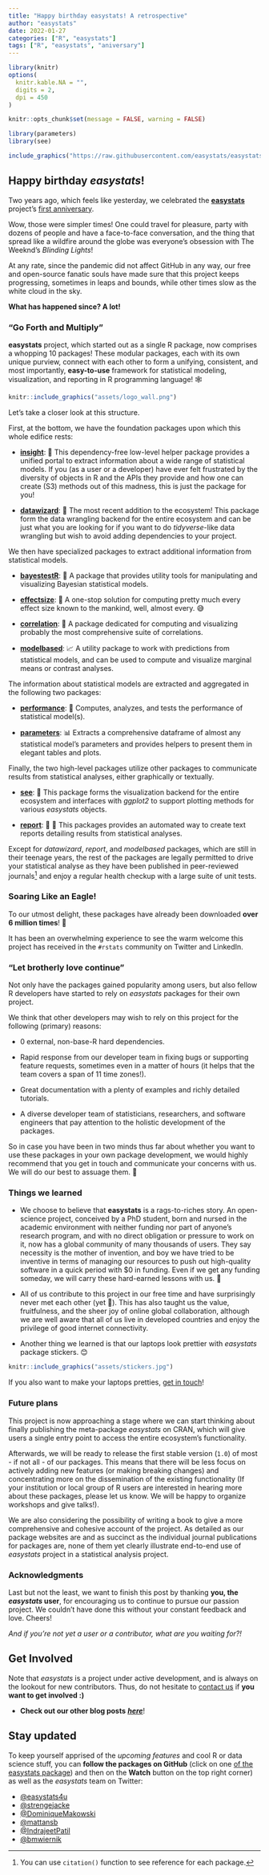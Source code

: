 ```yaml
---
title: "Happy birthday easystats! A retrospective"
author: "easystats"
date: 2022-01-27
categories: ["R", "easystats"]
tags: ["R", "easystats", "aniversary"]
---
```



```r
library(knitr)
options(
  knitr.kable.NA = "",
  digits = 2,
  dpi = 450
)

knitr::opts_chunk$set(message = FALSE, warning = FALSE)

library(parameters)
library(see)
```

```r
include_graphics("https://raw.githubusercontent.com/easystats/easystats/master/man/figures/logo.png")
```

## Happy birthday *easystats*!

Two years ago, which feels like yesterday, we celebrated the [**easystats**](https://easystats.github.io/easystats) project's [first anniversary](https://easystats.github.io/blog/posts/easystats_oneyear/). 

Wow, those were simpler times! One could travel for pleasure, party with dozens of people and have a face-to-face conversation, and the thing that spread like a wildfire around the globe was everyone's obsession with The Weeknd's *Blinding Lights*! 

At any rate, since the pandemic did not affect GitHub in any way, our free and open-source fanatic souls have made sure that this project keeps progressing, sometimes in leaps and bounds, while other times slow as the white cloud in the sky.

**What has happened since? A lot!** 


### "Go Forth and Multiply"

**easystats** project, which started out as a single R package, now comprises a whopping 10 packages! These modular packages, each with its own unique purview, connect with each other to form a unifying, consistent, and most importantly, **easy-to-use** framework for statistical modeling, visualization, and reporting in R programming language! 🕸️

```r
knitr::include_graphics("assets/logo_wall.png")
```

Let's take a closer look at this structure. 

First, at the bottom, we have the foundation packages upon which this whole edifice rests:

- [**insight**](https://easystats.github.io/insight): 🔮 This dependency-free low-level helper package provides a unified portal to extract information about a wide range of statistical models. If you (as a user or a developer) have ever felt frustrated by the diversity of objects in R and the APIs they provide and how one can create (S3) methods out of this madness, this is just the package for you! 

- [**datawizard**](https://easystats.github.io/datawizard): 🧙 The most recent addition to the ecosystem! This package form the data wrangling backend for the entire ecosystem and can be just what you are looking for if you want to do *tidyverse*-like data wrangling but wish to avoid adding dependencies to your project.

We then have specialized packages to extract additional information from statistical models.

- [**bayestestR**](https://easystats.github.io/bayestestR): 👻 A package that provides utility tools for manipulating and visualizing Bayesian statistical models.

- [**effectsize**](https://easystats.github.io/effectsize): 🐉 A one-stop solution for computing pretty much every effect size known to the mankind, well, almost every. 😅

- [**correlation**](https://easystats.github.io/correlation): 🔗 A package dedicated for computing and visualizing probably the most comprehensive suite of correlations.

- [**modelbased**](https://easystats.github.io/modelbased): 📈 A utility package to work with predictions from statistical models, and can be used to compute and visualize marginal means or contrast analyses.

The information about statistical models are extracted and aggregated in the following two packages:

- [**performance**](https://easystats.github.io/performance): 💪 Computes, analyzes, and tests the performance of statistical model(s).

- [**parameters**](https://easystats.github.io/parameters): 📊 Extracts a comprehensive dataframe of almost any statistical model's parameters and provides helpers to present them in elegant tables and plots.

Finally, the two high-level packages utilize other packages to communicate results from statistical analyses, either graphically or textually.

- [**see**](https://easystats.github.io/see): 🎨 This package forms the visualization backend for the entire ecosystem and interfaces with *ggplot2* to support plotting methods for various *easystats* objects.

- [**report**](https://easystats.github.io/report): 📜 🎉 This packages provides an automated way to create text reports detailing results from statistical analyses.

Except for *datawizard*, *report*, and *modelbased* packages, which are still in their teenage years, the rest of the packages are legally permitted to drive your statistical analyse as they have been published in peer-reviewed journals^[You can use `citation()` function to see reference for each package.] and enjoy a regular health checkup with a large suite of unit tests.

### Soaring Like an Eagle!

To our utmost delight, these packages have already been downloaded **over 6 million times**! 🤯

It has been an overwhelming experience to see the warm welcome this project has received in the `#rstats` community on Twitter and LinkedIn.

### "Let brotherly love continue"

Not only have the packages gained popularity among users, but also fellow R developers have started to rely on *easystats* packages for their own project.

We think that other developers may wish to rely on this project for the following (primary) reasons:

- 0 external, non-base-R hard dependencies.

- Rapid response from our developer team in fixing bugs or supporting feature requests, sometimes even in a matter of hours (it helps that the team covers a span of 11 time zones!).

- Great documentation with a plenty of examples and richly detailed tutorials.

- A diverse developer team of statisticians, researchers, and software engineers that pay attention to the holistic development of the packages.

So in case you have been in two minds thus far about whether you want to use these packages in your own package development, we would highly recommend that you get in touch and communicate your concerns with us. We will do our best to assuage them. 🤗

### Things we learned

* We choose to believe that **easystats** is a rags-to-riches story. An open-science project, conceived by a PhD student, born and nursed in the academic environment with neither funding nor part of anyone's research program, and with no direct obligation or pressure to work on it, now has a global community of many thousands of users. They say necessity is the mother of invention, and boy we have tried to be inventive in terms of managing our resources to push out high-quality software in a quick period with $0 in funding. Even if we get any funding someday, we will carry these hard-earned lessons with us. 💪

* All of us contribute to this project in our free time and have surprisingly never met each other (yet 🤞). This has also taught us the value, fruitfulness, and the sheer joy of online global collaboration, although we are well aware that all of us live in developed countries and enjoy the privilege of good internet connectivity.

* Another thing we learned is that our laptops look prettier with *easystats* package stickers. 😊

```r
knitr::include_graphics("assets/stickers.jpg")
```

If you also want to make your laptops pretties, [get in touch](https://twitter.com/easystats4u/status/1461674060283269123?s=20)!

### Future plans

This project is now approaching a stage where we can start thinking about finally publishing the meta-package *easystats* on CRAN, which will give users a single entry point to access the entire ecosystem's functionality.

Afterwards, we will be ready to release the first stable version (`1.0`) of most - if not all - of our packages. This means that there will be less focus on actively adding new features (or making breaking changes) and concentrating more on the dissemination of the existing functionality (If your institution or local group of R users are interested in hearing more about these packages, please let us know. We will be happy to organize workshops and give talks!).

We are also considering the possibility of writing a book to give a more comprehensive and cohesive account of the project. As detailed as our package websites are and as succinct as the individual journal publications for packages are, none of them yet clearly illustrate end-to-end use of *easystats* project in a statistical analysis project.

### Acknowledgments

Last but not the least, we want to finish this post by thanking **you, the *easystats* user**, for encouraging us to continue to pursue our passion project. We couldn't have done this without your constant feedback and love. Cheers!

*And if you're not yet a user or a contributor, what are you waiting for?!*

## Get Involved

Note that *easystats* is a project under active development, and is always on the lookout for new contributors. Thus, do not hesitate to [contact us](https://twitter.com/easystats4u) if **you want to get involved :)**

- **Check out our other blog posts** [***here***](https://easystats.github.io/blog/posts/)!

## Stay updated 

To keep yourself apprised of the *upcoming features* and cool R or data science stuff, you can **follow the packages on GitHub** (click on one [of the easystats package](https://github.com/easystats)) and then on the **Watch** button on the top right corner) as well as the *easystats* team on Twitter:

- [\@easystats4u](https://twitter.com/easystats4u)
- [\@strengejacke](https://twitter.com/strengejacke)
- [\@DominiqueMakowski](https://twitter.com/Dom_Makowski)
- [\@mattansb](https://twitter.com/mattansb)
- [\@IndrajeetPatil](https://twitter.com/patilindrajeets)
- [\@bmwiernik](https://twitter.com/bwiernik)
